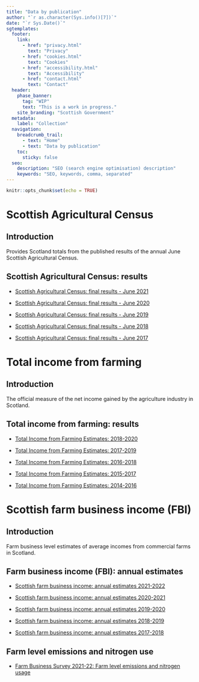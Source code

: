 ```yaml
---
title: "Data by publication"
author: "`r as.character(Sys.info()[7])`"
date: "`r Sys.Date()`"
sgtemplates:
  footer:
    link:
      - href: "privacy.html"
        text: "Privacy"
      - href: "cookies.html"
        text: "Cookies"
      - href: "accessibility.html"
        text: "Accessibility"
      - href: "contact.html"
        text: "Contact"
  header:
    phase_banner:
      tag: "WIP"
      text: "This is a work in progress."
    site_branding: "Scottish Government"
  metadata:
    label: "Collection"
  navigation:
    breadcrumb_trail:
      - text: "Home"
      - text: "Data by publication"
    toc:
      sticky: false
  seo:
    description: "SEO (search engine optimisation) description"
    keywords: "SEO, keywords, comma, separated"
---
```


```r
knitr::opts_chunk$set(echo = TRUE)
```

# Scottish Agricultural Census

## Introduction

Provides Scotland totals from the published results of the annual June Scottish Agricultural Census.

## Scottish Agricultural Census: results

*  [Scottish Agricultural Census: final results - June 2021](https://www.gov.scot/publications/results-scottish-agricultural-census-june-2021/documents/)

*  [Scottish Agricultural Census: final results - June 2020](https://www.gov.scot/publications/scottish-agricultural-census-final-results-june-2020/documents/)

*  [Scottish Agricultural Census: final results - June 2019](https://www.gov.scot/publications/final-results-june-2019-agricultural-census/documents/)

*  [Scottish Agricultural Census: final results - June 2018](https://www.gov.scot/publications/results-june-2018-scottish-agricultural-census/documents/)

*  [Scottish Agricultural Census: final results -  June 2017](https://www.gov.scot/publications/results-june-2017-scottish-agriculture-census/documents/)

# Total income from farming

## Introduction

The official measure of the net income gained by the agriculture industry in Scotland.

## Total income from farming: results

*  [Total Income from Farming Estimates: 2018-2020](https://www.gov.scot/publications/total-income-farming-estimates-2018-2020/documents/)

*  [Total Income from Farming Estimates: 2017-2019](https://www.gov.scot/publications/total-income-farming-estimates-scotland-2017-19/documents/)

*  [Total Income from Farming Estimates: 2016-2018](https://www.gov.scot/publications/total-income-farming-estimates-scotland-2016-18/documents/)

*  [Total Income from Farming Estimates: 2015-2017](https://www.gov.scot/publications/total-income-farming-estimates-fo-scotland-2015-2017/documents/)

*  [Total Income from Farming Estimates: 2014-2016](https://www.gov.scot/publications/total-income-farming-estimates-scotland-2014-2016/documents/)

# Scottish farm business income (FBI)

## Introduction

Farm business level estimates of average incomes from commercial farms in Scotland.

## Farm business income (FBI): annual estimates

*  [Scottish farm business income: annual estimates 2021-2022](https://www.gov.scot/publications/scottish-farm-business-income-annual-estimates-2021-2022/documents/)

*  [Scottish farm business income: annual estimates 2020-2021](https://www.gov.scot/publications/scottish-farm-business-income-annual-estimates-2020-2021/documents/)

*  [Scottish farm business income: annual estimates 2019-2020](https://www.gov.scot/publications/scottish-farm-business-income-annual-estimates-2019-2020/documents/)

*  [Scottish farm business income: annual estimates 2018-2019](https://www.gov.scot/publications/scottish-farm-business-income-annual-estimates-2018-2019/documents/)

*  [Scottish farm business income: annual estimates 2017-2018](https://www.gov.scot/publications/scottish-farm-business-income-estimates-2017-18/documents/)

## Farm level emissions and nitrogen use

*  [Farm Business Survey 2021-22: Farm level emissions and nitrogen usage](https://www.gov.scot/publications/farm-business-survey-2021-22-farm-level-emissions-and-nitrogen-usage/documents/)

<!-- [Records going back to 1999 may be accessed at our online archive.](https://webarchive.nrscotland.gov.uk/20200114064159/https://www2.gov.scot/Topics/Statistics/Browse/Agriculture-Fisheries/PubFinalResultsJuneCensus) -->
